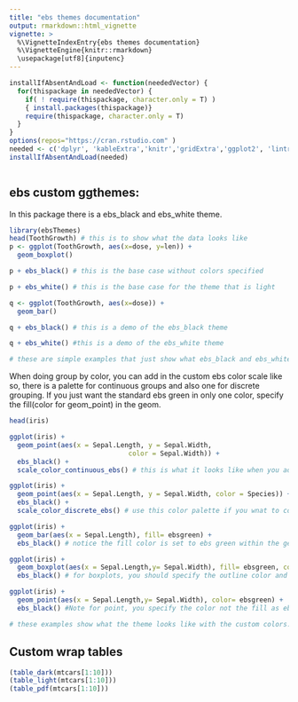 ```yaml
---
title: "ebs themes documentation"
output: rmarkdown::html_vignette
vignette: >
  %\VignetteIndexEntry{ebs themes documentation}
  %\VignetteEngine{knitr::rmarkdown}
  \usepackage[utf8]{inputenc}
---
```


```r


installIfAbsentAndLoad <- function(neededVector) {
  for(thispackage in neededVector) {
    if( ! require(thispackage, character.only = T) )
    { install.packages(thispackage)}
    require(thispackage, character.only = T)
  }
}
options(repos="https://cran.rstudio.com" )
needed <- c('dplyr', 'kableExtra','knitr','gridExtra','ggplot2', 'lintr', 'roxygen2')
installIfAbsentAndLoad(needed)



```

## ebs custom ggthemes:

In this package there is a ebs_black and ebs_white theme.
```r
library(ebsThemes)
head(ToothGrowth) # this is to show what the data looks like 
p <- ggplot(ToothGrowth, aes(x=dose, y=len)) + 
  geom_boxplot() 

p + ebs_black() # this is the base case without colors specified 

p + ebs_white() # this is the base case for the theme that is light

q <- ggplot(ToothGrowth, aes(x=dose)) + 
  geom_bar()

q + ebs_black() # this is a demo of the ebs_black theme

q + ebs_white() #this is a demo of the ebs_white theme

# these are simple examples that just show what ebs_black and ebs_white look like.
```
When doing group by color, you can add in the custom ebs color scale like so, there is a palette for continuous groups and also one for discrete grouping. If you just want the standard ebs green in only one color, specify the fill(color for geom_point) in the geom.
```r
head(iris)

ggplot(iris) + 
  geom_point(aes(x = Sepal.Length, y = Sepal.Width, 
                              color = Sepal.Width)) +
  ebs_black() +
  scale_color_continuous_ebs() # this is what it looks like when you add in colors and what you color code is a continuous number

ggplot(iris) +
  geom_point(aes(x = Sepal.Length, y = Sepal.Width, color = Species)) +
  ebs_black() + 
  scale_color_discrete_ebs() # use this color palette if you wnat to color code a discrete varible

ggplot(iris) + 
  geom_bar(aes(x = Sepal.Length), fill= ebsgreen) +
  ebs_black() # notice the fill color is set to ebs green within the geom, this makes the bars the standard ebs green

ggplot(iris) +
  geom_boxplot(aes(x = Sepal.Length,y= Sepal.Width), fill= ebsgreen, color = "#fafafa") +
  ebs_black() # for boxplots, you should specify the outline color and not worry about messing with the fill color

ggplot(iris) +
  geom_point(aes(x = Sepal.Length,y= Sepal.Width), color= ebsgreen) +
  ebs_black() #Note for point, you specify the color not the fill as ebs green

# these examples show what the theme looks like with the custom colors. 

```



## Custom wrap tables



```r

(table_dark(mtcars[1:10])) 
(table_light(mtcars[1:10]))
(table_pdf(mtcars[1:10]))
```

